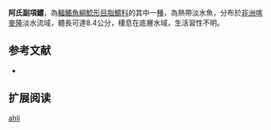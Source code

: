 {{Speciesbox
| name = 阿氏副項鱨
| image = 
| image_width = 250px
| image_caption = 
| status = DD
| status_system = IUCN3.1 
| genus = Parauchenoglanis
| species = ahli
| authority = [[Holly|Holly]], 1930
| synonyms = *''Auchenoglanis ahli'',Holly, 1930
}}

'''阿氏副項鱨'''，為[[輻鰭魚綱|輻鰭魚綱]][[鯰形目|鯰形目]][[脂鱨科|脂鱨科]]的其中一[[種|種]]，為熱帶淡水魚，分布於[[非洲|非洲]][[喀麥隆|喀麥隆]]淡水流域，體長可達8.4公分，棲息在底層水域，生活習性不明。

==参考文献==
*{{FishBase_species|genus=Parauchenoglanis|species=ahli|year=2015|month=6}}

== 扩展阅读 ==
{{refbegin}}
{{wikispecies-inline|Parauchenoglanis ahli|阿氏副項鱨}}
{{refend}}
{{Taxonbar|from=Q5690810}}

[[Category:副項鱨屬|ahli]]